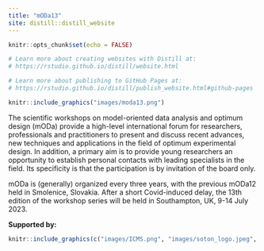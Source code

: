 ```yaml
---
title: "mODa13"
site: distill::distill_website
---
```


```r
knitr::opts_chunk$set(echo = FALSE)

# Learn more about creating websites with Distill at:
# https://rstudio.github.io/distill/website.html

# Learn more about publishing to GitHub Pages at:
# https://rstudio.github.io/distill/publish_website.html#github-pages

```

```r
knitr::include_graphics("images/moda13.png")
```


The scientific workshops on model-oriented data analysis and optimum design (mODa) provide a high-level international forum for researchers, professionals and practitioners to present and discuss recent advances, new techniques and applications in the field of optimum experimental design. In addition, a primary aim is to provide young researchers an opportunity to establish personal contacts with leading specialists in the field. Its specificity is that the participation is by invitation of the board only. 

<!-- For details, see mODa charter (pdf). -->

mODa is (generally) organized every three years, with the previous mODa12 held in Smolenice, Slovakia. After a short Covid-induced delay, the 13th edition of the workshop series will be held in Southampton, UK, 9-14 July 2023.

**Supported by:**

```r
knitr::include_graphics(c("images/ICMS.png", "images/soton_logo.jpeg", "images/jmp.png", "images/janssen.png", "images/cup.png"))
``` 